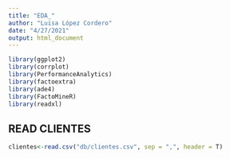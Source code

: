 ```yaml
---
title: "EDA_"
author: "Luisa López Cordero"
date: "4/27/2021"
output: html_document
---
```


```r
library(ggplot2)
library(corrplot)
library(PerformanceAnalytics)
library(factoextra)
library(ade4)
library(FactoMineR)
library(readxl)
```

## READ CLIENTES
```r
clientes<-read.csv("db/clientes.csv", sep = ",", header = T)
```




